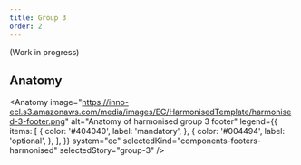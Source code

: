 ```yaml
---
title: Group 3
order: 2
---
```



(Work in progress)

## Anatomy

<Anatomy
  image="https://inno-ecl.s3.amazonaws.com/media/images/EC/HarmonisedTemplate/harmonised-3-footer.png"
  alt="Anatomy of harmonised group 3 footer"
  legend={{
    items: [
      {
        color: '#404040',
        label: 'mandatory',
      },
      {
        color: '#004494',
        label: 'optional',
      },
    ],
  }}
  system="ec"
  selectedKind="components-footers-harmonised"
  selectedStory="group-3"
/>

